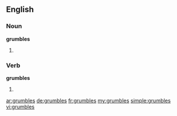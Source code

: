 ==English==

===Noun===
'''grumbles'''

# {{plural of|grumble}}

===Verb===
'''grumbles'''

# {{en-third-person singular of|grumble}}

[[ar:grumbles]]
[[de:grumbles]]
[[fr:grumbles]]
[[my:grumbles]]
[[simple:grumbles]]
[[vi:grumbles]]